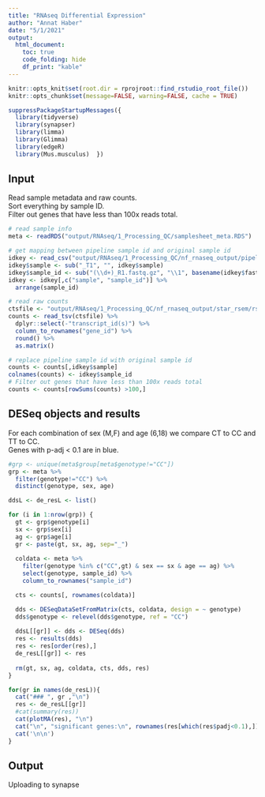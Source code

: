 ```yaml
---
title: "RNAseq Differential Expression"
author: "Annat Haber"
date: "5/1/2021"
output:
  html_document:
    toc: true
    code_folding: hide
    df_print: "kable"
---
```


```r
knitr::opts_knit$set(root.dir = rprojroot::find_rstudio_root_file())
knitr::opts_chunk$set(message=FALSE, warning=FALSE, cache = TRUE)
```

```r
suppressPackageStartupMessages({
  library(tidyverse)
  library(synapser)
  library(limma)
  library(Glimma)
  library(edgeR)
  library(Mus.musculus)  })
```

## Input
Read sample metadata and raw counts.  
Sort everything by sample ID.  
Filter out genes that have less than 100x reads total.
```r
# read sample info
meta <- readRDS("output/RNAseq/1_Processing_QC/samplesheet_meta.RDS")

# get mapping between pipeline sample id and original sample id
idkey <- read_csv("output/RNAseq/1_Processing_QC/nf_rnaseq_output/pipeline_info/samplesheet.valid.csv") 
idkey$sample <- sub("_T1", "", idkey$sample)
idkey$sample_id <- sub("(\\d+)_R1.fastq.gz", "\\1", basename(idkey$fastq_1))
idkey <- idkey[,c("sample", "sample_id")] %>%
  arrange(sample_id)

# read raw counts
ctsfile <- "output/RNAseq/1_Processing_QC/nf_rnaseq_output/star_rsem/rsem.merged.gene_counts.tsv"
counts <- read_tsv(ctsfile) %>%
  dplyr::select(-"transcript_id(s)") %>%
  column_to_rownames("gene_id") %>%
  round() %>%
  as.matrix()

# replace pipeline sample id with original sample id
counts <- counts[,idkey$sample]
colnames(counts) <- idkey$sample_id
# Filter out genes that have less than 100x reads total
counts <- counts[rowSums(counts) >100,]
```

## DESeq objects and results {.tabset .tabset-fade .tabset-pills}
For each combination of sex (M,F) and age (6,18) we compare CT to CC and TT to CC.  
Genes with p-adj < 0.1 are in blue.
```r
#grp <- unique(meta$group[meta$genotype!="CC"])
grp <- meta %>%
  filter(genotype!="CC") %>%
  distinct(genotype, sex, age)

ddsL <- de_resL <- list()

for (i in 1:nrow(grp)) {
  gt <- grp$genotype[i]
  sx <- grp$sex[i]
  ag <- grp$age[i]
  gr <- paste(gt, sx, ag, sep="_")
  
  coldata <- meta %>%
    filter(genotype %in% c("CC",gt) & sex == sx & age == ag) %>%
    select(genotype, sample_id) %>%
    column_to_rownames("sample_id")

  cts <- counts[, rownames(coldata)]

  dds <- DESeqDataSetFromMatrix(cts, coldata, design = ~ genotype)
  dds$genotype <- relevel(dds$genotype, ref = "CC")
 
  ddsL[[gr]] <- dds <- DESeq(dds)
  res <- results(dds)
  res <- res[order(res),]
  de_resL[[gr]] <- res
  
  rm(gt, sx, ag, coldata, cts, dds, res)
}
```

```r
for(gr in names(de_resL)){
  cat("### ", gr ,"\n")
  res <- de_resL[[gr]]
  #cat(summary(res))
  cat(plotMA(res), "\n")
  cat("\n", "significant genes:\n", rownames(res[which(res$padj<0.1),]))
  cat('\n\n')
}
```

## Output
Uploading to synapse
```r

```

